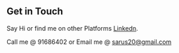 ## Get in Touch

Say Hi or find me on other Platforms [Linkedn](https://www.linkedin.com/in/saru-mathi-a98a0b32). 

Call me @ 91686402 or Email me @ sarus20@gmail.com
